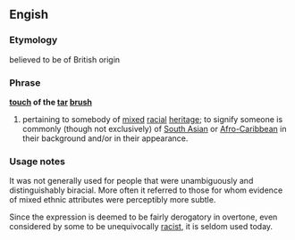 ==Engish==

===Etymology===
believed to be of British origin

===Phrase===
'''[[touch]] of the [[tar]] [[brush]]'''

# {{idiom|dated}} pertaining to somebody of [[mixed]] [[racial]] [[heritage]]; to signify someone is commonly (though not exclusively) of [[South Asian]] or [[Afro-Caribbean]] in their background and/or in their appearance. 


===Usage notes===
It was not generally used for people that were unambiguously and distinguishably biracial. More often it referred to those for whom evidence of mixed ethnic attributes were perceptibly more subtle.

Since the expression is deemed to be fairly derogatory in overtone, even considered by some to be unequivocally [[racist]], it is seldom used today.